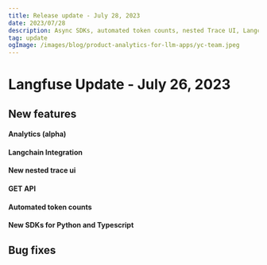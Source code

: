 ```yaml
---
title: Release update - July 28, 2023
date: 2023/07/28
description: Async SDKs, automated token counts, nested Trace UI, Langchain integration, public GET API
tag: update
ogImage: /images/blog/product-analytics-for-llm-apps/yc-team.jpeg
---
```


# Langfuse Update - July 26, 2023

## New features

#### Analytics (alpha)

#### Langchain Integration

#### New nested trace ui

#### GET API

#### Automated token counts

#### New SDKs for Python and Typescript

## Bug fixes
